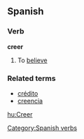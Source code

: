 ==Spanish==
===Verb===
[[Category:Spanish verbs]]
'''creer'''

#To [[believe]]

===Related terms===
*[[crédito]]
*[[creencia]]

[[hu:Creer]]